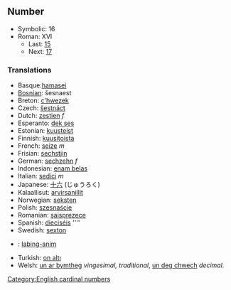 ==Number==

*Symbolic: 16
*Roman: XVI
**Last: [[fifteen|15]]
**Next: [[seventeen|17]]

===Translations===

*Basque:[[hamasei]]
*[[Bosnian]]: šesnaest
*Breton: [[c'hwezek]]
*Czech: [[šestnáct]] 
*Dutch: [[zestien]] ''f''
*Esperanto: [[dek ses]]
*Estonian: [[kuusteist]]
*Finnish: [[kuusitoista]]
*French: [[seize]] ''m''
*Frisian: [[sechstjin]]
*German: [[sechzehn]] ''f''
*Indonesian: [[enam belas]]
*Italian: [[sedici]] ''m''
*Japanese: [[十六]] (じゅうろく)
*Kalaallisut: [[arvirsanillit]]
*Norwegian: [[seksten]]
*Polish: [[szesnaście]]
*Romanian: [[şaisprezece]]
*Spanish: [[dieciséis]] ''''
*Swedish: [[sexton]]
*{{tl}}: [[labing-anim]]
*Turkish: [[on altı]]
*Welsh: [[un ar bymtheg]] ''vingesimal, traditional'', [[un deg chwech]] ''decimal''.

[[Category:English cardinal numbers]]